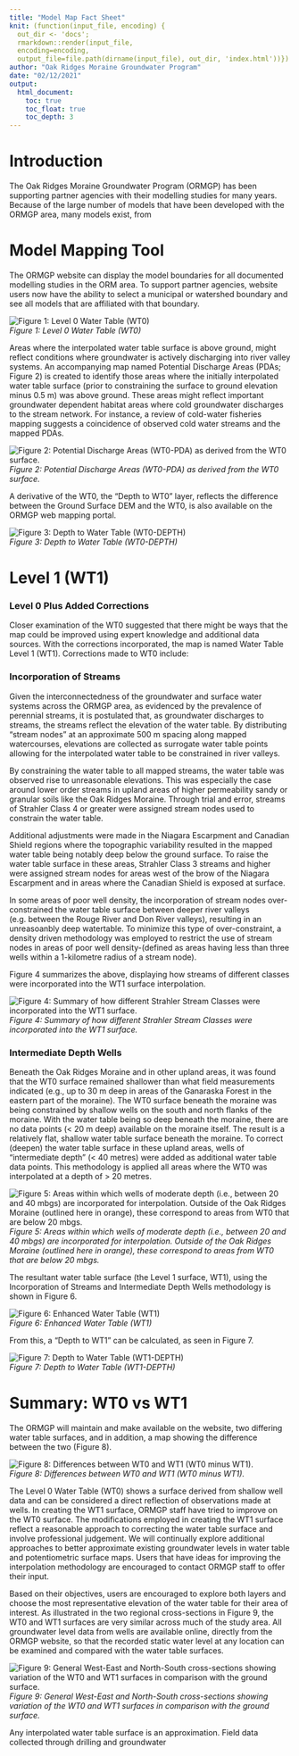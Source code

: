 ```yaml
---
title: "Model Map Fact Sheet"
knit: (function(input_file, encoding) {
  out_dir <- 'docs';
  rmarkdown::render(input_file,
  encoding=encoding,
  output_file=file.path(dirname(input_file), out_dir, 'index.html'))})
author: "Oak Ridges Moraine Groundwater Program"
date: "02/12/2021"
output: 
  html_document:
    toc: true
    toc_float: true
    toc_depth: 3
---
```



# Introduction

The Oak Ridges Moraine Groundwater Program (ORMGP) has been supporting partner agencies with their modelling studies for many years. Because of the large number of models that have been developed with the ORMGP area, many models exist, from 

# Model Mapping Tool

The ORMGP website can display the model boundaries for all documented modelling studies in the ORM area. To support partner agencies, website users now have the ability to select a municipal or watershed boundary and see all models that are affiliated with that boundary. 


![*Figure 1: Level 0 Water Table (WT0)*](https://raw.githubusercontent.com/OWRC/watertable/main/fig/f1.jpg)\
*Figure 1: Level 0 Water Table (WT0)*\

Areas where the interpolated water table surface is above ground, might reflect conditions where groundwater is actively discharging into river valley systems. An accompanying map named Potential Discharge Areas (PDAs; Figure 2) is created to identify those areas where the initially interpolated water table surface (prior to constraining the surface to ground elevation minus 0.5 m) was above ground. These areas might reflect important groundwater dependent habitat areas where cold groundwater discharges to the stream network. For instance, a review of cold-water fisheries mapping suggests a coincidence of observed cold water streams and the mapped PDAs. 

![*Figure 2: Potential Discharge Areas (WT0-PDA) as derived from the WT0 surface.*](https://raw.githubusercontent.com/OWRC/watertable/main/fig/f2.jpg)\
*Figure 2: Potential Discharge Areas (WT0-PDA) as derived from the WT0 surface.*\

A derivative of the WT0, the “Depth to WT0” layer, reflects the difference between the Ground Surface DEM and the WT0, is also available on the ORMGP web mapping portal.

![*Figure 3: Depth to Water Table (WT0-DEPTH)*](https://raw.githubusercontent.com/OWRC/watertable/main/fig/f3.jpg)\
*Figure 3: Depth to Water Table (WT0-DEPTH)*\



# Level 1 (WT1) 
### Level 0 Plus Added Corrections

Closer examination of the WT0 suggested that there might be ways that the map could be improved using expert knowledge and additional data sources. With the corrections incorporated, the map is named Water Table Level 1 (WT1). Corrections made to WT0 include:


### Incorporation of Streams

Given the interconnectedness of the groundwater and surface water systems across the ORMGP area, as evidenced by the prevalence of perennial streams, it is postulated that, as groundwater discharges to streams, the streams reflect the elevation of the water table. By distributing “stream nodes” at an approximate 500 m spacing along mapped watercourses, elevations are collected as surrogate water table points allowing for the interpolated water table to be constrained in river valleys. 

By constraining the water table to all mapped streams, the water table was observed rise to unreasonable elevations. This was especially the case around lower order streams in upland areas of higher permeability sandy or granular soils like the Oak Ridges Moraine. Through trial and error, streams of Strahler Class 4 or greater were assigned stream nodes used to constrain the water table.

Additional adjustments were made in the Niagara Escarpment and Canadian Shield regions where the topographic variability resulted in the mapped water table being notably deep below the ground surface. To raise the water table surface in these areas, Strahler Class 3 streams and higher were assigned stream nodes for areas west of the brow of the Niagara Escarpment and in areas where the Canadian Shield is exposed at surface.

In some areas of poor well density, the incorporation of stream nodes over-constrained the water table surface between deeper river valleys (e.g. between the Rouge River and Don River valleys), resulting in an unreasoanbly deep watertable. To minimize this type of over-constraint, a density driven methodology was employed to restrict the use of stream nodes in areas of poor well density-(defined as areas having less than three wells within a 1-kilometre radius of a stream node).

Figure 4 summarizes the above, displaying how streams of different classes were incorporated into the WT1 surface interpolation. 

![*Figure 4: Summary of how different Strahler Stream Classes were incorporated into the WT1 surface.*](https://raw.githubusercontent.com/OWRC/watertable/main/fig/f4.jpg)\
*Figure 4: Summary of how different Strahler Stream Classes were incorporated into the WT1 surface.*\


### Intermediate Depth Wells

Beneath the Oak Ridges Moraine and in other upland areas, it was found that the WT0 surface remained shallower than what field measurements indicated (e.g., up to 30 m deep in areas of the Ganaraska Forest in the eastern part of the moraine). The WT0 surface beneath the moraine was being constrained by shallow wells on the south and north flanks of the moraine. With the water table being so deep beneath the moraine, there are no data points (\< 20 m deep) available on the moraine itself. The result is a relatively flat, shallow water table surface beneath the moraine. To correct (deepen) the water table surface in these upland areas, wells of “intermediate depth” (\< 40 metres) were added as additional water table data points. This methodology is applied all areas where the WT0 was interpolated at a depth of \> 20 metres.

![*Figure 5: Areas within which wells of moderate depth (i.e., between 20 and 40 mbgs) are incorporated for interpolation. Outside of the Oak Ridges Moraine (outlined here in orange), these correspond to areas from WT0 that are below 20 mbgs.*](https://raw.githubusercontent.com/OWRC/watertable/main/fig/f5.jpg)\
*Figure 5: Areas within which wells of moderate depth (i.e., between 20 and 40 mbgs) are incorporated for interpolation. Outside of the Oak Ridges Moraine (outlined here in orange), these correspond to areas from WT0 that are below 20 mbgs.*\

The resultant water table surface (the Level 1 surface, WT1), using the Incorporation of Streams and Intermediate Depth Wells methodology is shown in Figure 6.

![*Figure 6: Enhanced Water Table (WT1)*](https://raw.githubusercontent.com/OWRC/watertable/main/fig/f6.jpg)\
*Figure 6: Enhanced Water Table (WT1)*\

From this, a “Depth to WT1” can be calculated, as seen in Figure 7.

![*Figure 7: Depth to Water Table (WT1-DEPTH)*](https://raw.githubusercontent.com/OWRC/watertable/main/fig/f7.jpg)\
*Figure 7: Depth to Water Table (WT1-DEPTH)*\


# Summary: WT0 vs WT1

The ORMGP will maintain and make available on the website, two differing water table surfaces, and in addition, a map showing the difference between the two (Figure 8). 

![*Figure 8: Differences between WT0 and WT1 (WT0 minus WT1).*](https://raw.githubusercontent.com/OWRC/watertable/main/fig/f8.jpg)\
*Figure 8: Differences between WT0 and WT1 (WT0 minus WT1).*\

The Level 0 Water Table (WT0) shows a surface derived from shallow well data and can be considered a direct reflection of observations made at wells. In creating the WT1 surface, ORMGP staff have tried to improve on the WT0 surface. The modifications employed in creating the WT1 surface reflect a reasonable approach to correcting the water table surface and involve professional judgement. We will continually explore additional approaches to better approximate existing groundwater levels in water table and potentiometric surface maps. Users that have ideas for improving the interpolation methodology are encouraged to contact ORMGP staff to offer their input.

Based on their objectives, users are encouraged to explore both layers and choose the most representative elevation of the water table for their area of interest. As illustrated in the two regional cross-sections in Figure 9, the WT0 and WT1 surfaces are very similar across much of the study area. All groundwater level data from wells are available online, directly from the ORMGP website, so that the recorded static water level at any location can be examined and compared with the water table surfaces.

![*Figure 9: General West-East and North-South cross-sections showing variation of the WT0 and WT1 surfaces in comparison with the ground surface.*](https://raw.githubusercontent.com/OWRC/watertable/main/fig/f9.jpg)\
*Figure 9: General West-East and North-South cross-sections showing variation of the WT0 and WT1 surfaces in comparison with the ground surface.*\

Any interpolated water table surface is an approximation. Field data collected through drilling and groundwater
